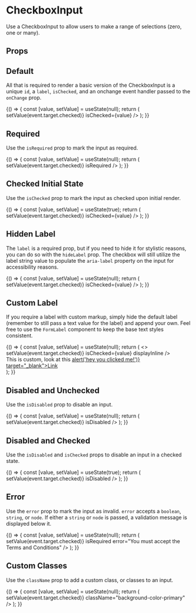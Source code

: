 
<Meta
  title="Components/Form Inputs/CheckboxInput"
  component={CheckboxInput}
  decorators={[withA11y]}
/>

# CheckboxInput

Use a CheckboxInput to allow users to make a range of selections (zero, one or many).

## Props

<Props of={CheckboxInput} />

## Default

All that is required to render a basic version of the CheckboxInput is a unique `id`, a `label`, `isChecked`, and an onchange event handler passed to the `onChange` prop.

<Preview>
  <Story name="Default">
    {() => {
      const [value, setValue] = useState(null);
      return (
        <CheckboxInput
          id="defaultStateIsUnchecked"
          label="Label"
          onChange={event => setValue(event.target.checked)}
          isChecked={value}
        />
      );
    }}
  </Story>
</Preview>

## Required

Use the `isRequired` prop to mark the input as required.

<Preview>
  <Story name="Required">
    {() => {
      const [value, setValue] = useState(null);
      return (
        <CheckboxInput
          id="requiredCheckboxIsUnchecked"
          label="Label"
          isChecked={value}
          onChange={event => setValue(event.target.checked)}
          isRequired
        />
      );
    }}
  </Story>
</Preview>

## Checked Initial State

Use the `isChecked` prop to mark the input as checked upon initial render.

<Preview>
  <Story name="Checked Initial State">
    {() => {
      const [value, setValue] = useState(true);
      return (
        <CheckboxInput
          id="initialStateChecked"
          label="Label"
          onChange={value => setValue(event.target.checked)}
          isChecked={value}
        />
      );
    }}
  </Story>
</Preview>

## Hidden Label

The `label` is a required prop, but if you need to hide it for stylistic reasons, you can do
so with the `hideLabel` prop. The checkbox will still utilize the label string value to
populate the `aria-label` property on the input for accessibility reasons.

<Preview>
  <Story name="Hidden Label">
    {() => {
      const [value, setValue] = useState(null);
      return (
        <CheckboxInput
          id="hiddenLabel"
          hideLabel
          onChange={value => setValue(event.target.checked)}
          isChecked={value}
        />
      );
    }}
  </Story>
</Preview>

## Custom Label

If you require a label with custom markup,
simply hide the default label (remember to still pass a text value for the label)
and append your own. Feel free to use the `FormLabel` component to keep the base text styles consistent.

<Preview>
  <Story name="Custom Label">
    {() => {
      const [value, setValue] = useState(null);
      return (
          <>
            <CheckboxInput
              id="customLabel"
              label="This label is custom"
              hideLabel
              onChange={value => setValue(event.target.checked)}
              isChecked={value}
              displayInline
            />
            <div style={{ display: 'inline-flex', verticalAlign: 'super' }}>
              <FormLabel inputId="customLabel">
                This is custom, look at this <a href="https://palmetto.com" onClick={() => alert('hey you clicked me!')} target="_blank">Link</a>
              </FormLabel>
            </div>
          </>
      );
    }}
  </Story>
</Preview>

## Disabled and Unchecked

Use the `isDisabled` prop to disable an input.

<Preview>
  <Story name="Disabled and Unchecked">
    {() => {
      const [value, setValue] = useState(null);
      return (
        <CheckboxInput
          id="disabledAndUnchecked"
          label="Label"
          isChecked={value}
          onChange={value => setValue(event.target.checked)}
          isDisabled
        />
      );
    }}
  </Story>
</Preview>

## Disabled and Checked

Use the `isDisabled` and `isChecked` props to disable an input in a checked state.

<Preview>
  <Story name="Disabled and Checked">
    {() => {
      const [value, setValue] = useState(true);
      return (
        <CheckboxInput
          id="disabledAndUnchecked"
          label="Label"
          isChecked={value}
          onChange={value => setValue(event.target.checked)}
          isDisabled
        />
      );
    }}
  </Story>
</Preview>

## Error

Use the `error` prop to mark the input as invalid. `error` accepts a `boolean`, `string`, or `node`. If either a `string` or `node` is passed, a validation message is displayed below it.

<Preview>
  <Story name="Error">
    {() => {
      const [value, setValue] = useState(null);
      return (
        <CheckboxInput
          id="invalidCheckbox"
          label="Label"
          isChecked={value}
          onChange={value => setValue(event.target.checked)}
          isRequired
          error="You must accept the Terms and Conditions"
        />
      );
    }}
  </Story>
</Preview>

## Custom Classes

Use the `className` prop to add a custom class, or classes to an input.

<Preview>
  <Story name="Custom Classes">
    {() => {
      const [value, setValue] = useState(null);
      return (
        <CheckboxInput
          id="customClasses"
          label="Label"
          isChecked={value}
          onChange={value => setValue(event.target.checked)}
          className="background-color-primary"
        />
      );
    }}
  </Story>
</Preview>
